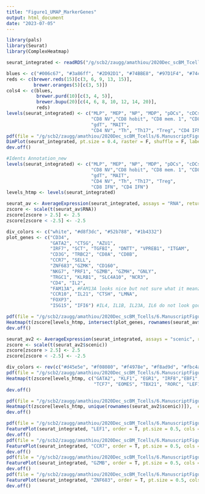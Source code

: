 ```yaml
---
title: "Figure1_UMAP_MarkerGenes"
output: html_document
date: "2023-07-05"
---
```


```r
library(pals)
library(Seurat)
library(ComplexHeatmap)
```

```r
seurat_integrated <- readRDS("/g/scb2/zaugg/amathiou/2020Dec_scBM_Tcells/8.AbSeq/20220816_merged_SCT_xyexcluded_CompleteAnnot.rds")
```

```r
blues <- c("#006c67", "#3a86ff", "#2D92D1", "#74BBE8", "#97D1F4", "#74c69d", "#158774", "#2ED1B5", "#40916c") #, "#97F4E5"
reds <- c(brewer.reds(15)[c(3, 6, 9, 13, 15)], 
          brewer.oranges(5)[c(3, 5)])
cols4 <- c(blues, 
           brewer.purd(10)[c(3, 4, 5)], 
           brewer.bupu(20)[c(4, 6, 8, 10, 12, 14, 20)], 
           reds)
levels(seurat_integrated) <- c("MLP", "MEP", "NP", "MDP", "pDCs", "cDCs", "preB", "pro/pre T", "Mono", 
                               "CD8 NV","CD8 hobit", "CD8 mem. 1", "CD8 mem. 2", "CD8 mem. 3", "CD8 eff. 1", "CD8 eff. 2", "CD8 IFN", 
                               "gdT", "MAIT", 
                               "CD4 NV", "Th", "Th17", "Treg", "CD4 IFN")
pdf(file = "/g/scb2/zaugg/amathiou/2020Dec_scBM_Tcells/6.ManuscriptFigures/Figure1/202210_Fig1b_UMAP.pdf", width = 7.5, height = 5) #202208 has alpha
DimPlot(seurat_integrated, pt.size = 0.4, raster = F, shuffle = F, label.size = 5, label = T, repel = T, order = F, cols = cols4) + theme_void()
dev.off()
```

```r
#Idents Annotation_new
levels(seurat_integrated) <- c("MLP", "MEP", "NP", "MDP", "pDCs", "cDCs", "preB", "Mono", "pro/pre T",  
                               "CD8 NV","CD8 hobit", "CD8 mem. 1", "CD8 mem. 2", "CD8 mem. 3", "CD8 eff. 1", "CD8 eff. 2", 
                               "gdT", "MAIT", 
                               "CD4 NV", "Th", "Th17", "Treg", 
                               "CD8 IFN", "CD4 IFN")
levels_htmp <- levels(seurat_integrated)
```

```r
seurat_av <- AverageExpression(seurat_integrated, assays = "RNA", return.seurat = F, slot = "data")
zscore <- scale(t(seurat_av$RNA))
zscore[zscore > 2.5] <- 2.5
zscore[zscore < -2.5] <- -2.5
```

```r
div_colors <- c("white", "#d8f3dc", "#52b788", "#1b4332")
plot_genes <- c("CD34", 
                "GATA2", "CTSG", "AZU1", 
                "IRF7", "SCT", "TGFBI",  "DNTT", "VPREB1", "ITGAM", 
                "CD3G", "TRBC2", "CD8A", "CD8B",  
                "CCR7", "SELL", 
                "ZNF683","GZMK", "CD160",
                "NKG7", "PRF1", "GZMB", "GZMH", "GNLY",  
                "TRGC1", "KLRB1", "SLC4A10", "NCR3", 
                "CD4", "IL2", 
                "FAM13A", #FAM13A looks nice but not sure what it meanz
                "CCR10", "IL21", "CTSH", "LMNA",
                "FOXP3", 
                "ISG15", "IFI6") #IL4, IL1B, IL23A, IL6 do not look good

pdf(file = "/g/scb2/zaugg/amathiou/2020Dec_scBM_Tcells/6.ManuscriptFigures/Figure1/202208_Fig1_MarkerGenes_AvHtmp.pdf", width =7, height = 7)
Heatmap(t(zscore[levels_htmp, intersect(plot_genes, rownames(seurat_av$RNA))]),  cluster_rows = F, cluster_columns = F, c(div_colors))
dev.off()
```

```r
seurat_av2 <- AverageExpression(seurat_integrated, assays = "scenic", return.seurat = F)
zscore <- scale(t(seurat_av2$scenic))
zscore[zscore > 2.5] <- 2.5
zscore[zscore < -2.5] <- -2.5
```

```r
div_colors <- rev(c("#d45e5e", "#f08080", "#f4978e", "#f8ad9d", "#fbc4ab", "#fef4d7", "white"))
pdf(file = "/g/scb2/zaugg/amathiou/2020Dec_scBM_Tcells/6.ManuscriptFigures/Figure1/202208_Fig1_MarkerTFs_AvHtmp.pdf", width =7, height = 4)
Heatmap(t(zscore[levels_htmp, c("GATA2", "KLF1", "EGR1", "IRF8","EBF1", "SPI1", "ZEB1",  
                                "TCF7", "EOMES", "TBX21", "RORC", "LEF1", "FOXP3", "STAT1")]),  cluster_rows = F, cluster_columns = F,col = c("white", brewer.rdpu(4)))
dev.off()

```

```r
pdf(file = "/g/scb2/zaugg/amathiou/2020Dec_scBM_Tcells/6.ManuscriptFigures/Figure1/202208_EXPLORE_MarkerTFs_AvHtmp.pdf", width =9, height = 30)
Heatmap(t(zscore[levels_htmp, unique(rownames(seurat_av2$scenic))]),  cluster_rows = T, cluster_columns = F,col = c("white", brewer.rdpu(4)))
dev.off()
```

```r
pdf(file = "/g/scb2/zaugg/amathiou/2020Dec_scBM_Tcells/6.ManuscriptFigures/Figure1/202208_Fig1_LEF1_umap.pdf", width =5, height = 5)
FeaturePlot(seurat_integrated, "LEF1", order = T, pt.size = 0.5, cols = c("lightgrey", "#823f91")) + theme_void()
dev.off()
pdf(file = "/g/scb2/zaugg/amathiou/2020Dec_scBM_Tcells/6.ManuscriptFigures/Figure1/202208_Fig1_CCR7_umap.pdf", width =5, height = 5)
FeaturePlot(seurat_integrated, "CCR7", order = T, pt.size = 0.5, cols = c("lightgrey", "#823f91")) + theme_void()
dev.off()
pdf(file = "/g/scb2/zaugg/amathiou/2020Dec_scBM_Tcells/6.ManuscriptFigures/Figure1/202208_Fig1_gzmb_umap.pdf", width =5, height = 5)
FeaturePlot(seurat_integrated, "GZMB", order = T, pt.size = 0.5, cols = c("lightgrey", "#823f91")) + theme_void()
dev.off()
pdf(file = "/g/scb2/zaugg/amathiou/2020Dec_scBM_Tcells/6.ManuscriptFigures/Figure1/202208_Fig1_znf683_umap.pdf", width =5, height = 5)
FeaturePlot(seurat_integrated, "ZNF683", order = T, pt.size = 0.5, cols = c("lightgrey", "#823f91")) + theme_void()
dev.off()
```
